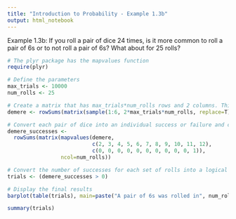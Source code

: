 ```yaml
---
title: "Introduction to Probability - Example 1.3b"
output: html_notebook
---
```


Example 1.3b: If you roll a pair of dice 24 times, is it more common to roll a pair of 6s or to not roll a pair of 6s? What about for 25 rolls?

```r
# The plyr package has the mapvalues function
require(plyr)

# Define the parameters
max_trials <- 10000
num_rolls <- 25

# Create a matrix that has max_trials*num_rolls rows and 2 columns. This represents the dice being rolled in pairs.
demere <- rowSums(matrix(sample(1:6, 2*max_trials*num_rolls, replace=T), ncol=2))

# Convert each pair of dice into an individual success or failure and count the number of successes in each row. We consider a pair of 6s a success.
demere_successes <-
  rowSums(matrix(mapvalues(demere,
                           c(2, 3, 4, 5, 6, 7, 8, 9, 10, 11, 12),
                           c(0, 0, 0, 0, 0, 0, 0, 0, 0, 0, 1)),
                 ncol=num_rolls))

# Convert the number of successes for each set of rolls into a logical value representing whether or not a pair of 6s was rolled.
trials <- (demere_successes > 0)

# Display the final results
barplot(table(trials), main=paste("A pair of 6s was rolled in", num_rolls, "attempts"))

summary(trials)
```
